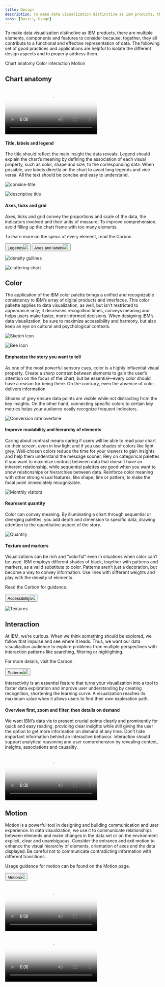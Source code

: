 ```yaml
---
title: Design
description: To make data visualization distinctive as IBM products, there are multiple elements, components and features to consider because, together, they all contribute to a functional and effective representation of data. The following set of good practices and applications are helpful to isolate the different design aspects and to properly address them.
tabs: [Basics, Usage]
---
```






<PageDescription>

To make data visualization distinctive as IBM products, there are multiple elements, components and features to consider because, together, they all contribute to a functional and effective representation of data. The following set of good practices and applications are helpful to isolate the different design aspects and to properly address them.

</PageDescription>

<AnchorLinks>
  <AnchorLink>Chart anatomy</AnchorLink>
  <AnchorLink>Color</AnchorLink>
  <AnchorLink>Interaction</AnchorLink>
  <AnchorLink>Motion</AnchorLink>
</AnchorLinks>

## Chart anatomy

<Row>
<Column colMd={8} colLg={12}>

<Video
  src="/videos/dataviz/ChartAnatomy_Animation.mp4"
  poster="/images/dataviz/Chart_anatomy.png"
/>

</Column>
</Row>

#### Title, labels and legend

The title should reflect the main insight the data reveals. Legend should explain the chart’s meaning by defining the association of each visual property, such as color, shape and size, to the corresponding data. When possible, use labels directly on the chart to avoid long legends and vice versa. All the text should be concise and easy to understand.

<DoDontRow>
<DoDont caption="Concise title">

![consice-title](/images/Basics/chart_anatomy/title_labels_legend/dos_revenue_by_market.svg)

</DoDont>
<DoDont type="dont" caption="Long and too descriptive title">

![descriptive title](/images/Basics/chart_anatomy/title_labels_legend/dont_barchart_of_sales.svg)

</DoDont>
</DoDontRow>

#### Axes, ticks and grid


<Row>
<Column colMd={5} colLg={8}>

Axes, ticks and grid convey the proportions and scale of the data, the indicators involved and their units of measure. To improve comprehension, avoid filling up the chart frame with too many elements.


</Column>
<Column colMd={2} colLg={3}  className="hide-mobile">

<div className="aside-button-container">

<p>To learn more on the specs of every element, read the Carbon.</p>

<Button kind="danger-primary" >Legends<img class="bx--btn__icon" src={favicon}/></Button>
<Button kind="danger-primary" >Axes and labels<img class="bx--btn__icon" src={favicon}/></Button>

</div>

</Column>
</Row>


<div className="axesntricks-images">
<DoDontRow>
<DoDont caption="Correct density of grid lines and labels">

![density guilines](/images/Basics/chart_anatomy/axes_ticks_and_grid/dos_axes.svg)

</DoDont>
<DoDont type="dont" caption="When there are too many elements it's hard to read the chart">

![cluttering chart](/images/Basics/chart_anatomy/axes_ticks_and_grid/donts_axes.svg)

</DoDont>
</DoDontRow>
</div>

## Color

The application of the IBM color palette brings a unified and recognizable consistency to IBM’s array of digital products and interfaces. This color pallette applies to data visualization, as well, but isn’t restricted to appearance only; it decreases recognition times, conveys meaning and helps users make faster, more informed decisions. When designing IBM’s data visualization, be sure to maximize accessibility and harmony, but also keep an eye on cultural and psychological contexts.

<Row className="resource-card-group">
<Column colMd={4} colLg={4} noGutterSm>
<ResourceCard
subTitle="Data visualization palette"
href=""
actionIcon="launch"
>

![Sketch Icon](../../images/SketchIcon.svg)

</ResourceCard>
</Column>
<Column colMd={4} colLg={4} noGutterSm>
    <ResourceCard
      subTitle="IBM color palette"
      href=""
      actionIcon="launch"
      >

![Bee Icon](../../images/bee.svg)

  </ResourceCard>
</Column>
</Row>

#### Emphasize the story you want to tell

As one of the most powerful sensory cues, color is a highly influential visual property. Create a sharp contrast between elements to gain the user’s attention on the focus of the chart, but be essential—every color should have a reason for being there. On the contrary, even the absence of color delivers information.

Shades of grey ensure data points are visible while not distracting from the key insights. On the other hand, connecting specific colors to certain key metrics helps your audience easily recognize frequent indicators.

<Row>
<Column colMd={8} colLg={12}>

![Conversion rate overtime](/images/Basics/color/conversion_rateovertime.svg)

</Column>
</Row>

#### Improve readability and hierarchy of elements

Caring about contrast means caring if users will be able to read your chart on their screen, even in low light and if you use shades of colors like light grey. Well-chosen colors reduce the time for your viewers to gain insights and help them understand the message sooner. Rely on categorical palettes if you want to maximize contrast between data that doesn’t have an inherent relationship, while sequential palettes are good when you want to show relationships or hierarchies between data. Reinforce color meaning with other strong visual features, like shape, line or pattern, to make the focal point immediately recognizable.

<Row>
<Column colMd={8} colLg={12}>

![Monthly visitors](/images/Basics/color/monthlyvisitors_by_age.svg)

</Column>
</Row>

#### Represent quantity

Color can convey meaning. By illuminating a chart through sequential or diverging palettes, you add depth and dimension to specific data, drawing attention to the quantitative aspect of the story.
<Row>
<Column colMd={8} colLg={12}>

![Quantity](/images/Basics/color/top_botnet.svg)

</Column>
</Row>

#### Texture and markers


<Row>
<Column colMd={5} colLg={8}>

Visualizations can be rich and “colorful” even in situations when color can’t be used. IBM employs different shades of black, together with patterns and markers, as a valid substitute to color. Patterns aren’t just a decoration, but become a way to convey information. Use lines with different weights and play with the density of elements.

</Column>
<Column colMd={2} colLg={3}  className="hide-mobile">

<div className="aside-button-container">

<p>Read the Carbon for guidance.</p>

<Button kind="danger-primary" >Accessibility<img class="bx--btn__icon" src={favicon}/></Button>

</div>

</Column>
</Row>


<Row>
<Column colMd={8} colLg={12}>

![Textures](/images/Basics/color/optimization_rates.svg)

</Column>
</Row>

## Interaction


<Row>
<Column colMd={5} colLg={8}>

At IBM, we’re curious. When we think something should be explored, we follow that impulse and see where it leads. Thus, we want our data visualization audience to explore problems from multiple perspectives with interaction patterns like searching, filtering or highlighting.

</Column>
<Column colMd={2} colLg={3}  className="hide-mobile">

<div className="aside-button-container">

<p>For more details, visit the Carbon.</p>

<Button kind="danger-primary" >Patterns<img class="bx--btn__icon" src={favicon}/></Button>

</div>

</Column>
</Row>

Interactivity is an essential feature that turns your visualization into a tool to foster data exploration and improve user understanding by creating recognition, shortening the learning curve. A visualization reaches its maximum value when it allows users to find their own exploration path.


#### Overview first, zoom and filter, then details on demand

We want IBM’s data vis to present crucial points clearly and prominently for quick and easy reading, providing clear insights while still giving the user the option to get more information on demand at any time. Don’t hide important information behind an interactive behavior. Interaction should support analytical reasoning and user comprehension by revealing context, insights, associations and causality.

<Row>
<Column colMd={8} colLg={12}>

<Video
  src="/videos/dataviz/Design_Interaction.mp4"
  poster="/images/dataviz/design_interaction.png"
/>

</Column>
</Row>


## Motion


<Row>
<Column colMd={5} colLg={8}>

Motion is a powerful tool in designing and building communication and user experience. In data visualization, we use it to communicate relationships between elements and make changes in the data set or on the environment explicit, clear and unambiguous. Consider the entrance and exit motion to enhance the visual hierarchy of elements, orientation of axes and the data displayed. Be careful not to communicate contradicting information with different transitions.

</Column>
<Column colMd={2} colLg={3}  className="hide-mobile">

<div className="aside-button-container">

<p>Usage guidance for motion can be found on the Motion page.</p>

<Button kind="danger-primary" >Motion<img class="bx--btn__icon" src={beeImage}/></Button>

</div>

</Column>
</Row>

<DoDontRow>
<DoDont caption="Animation emphasizes changes">

<Video
  src="/videos/dataviz/Design_Motion_DO.mp4"
  poster="/images/dataviz/motion_dos.svg"
/>

</DoDont>
<DoDont type="dont" caption="Animation hides connections">

<Video
  src="/videos/dataviz/Design_Motion_DONTS.mp4"
  poster="/images/dataviz//motion_donts.svg"
/>

</DoDont>
</DoDontRow>

